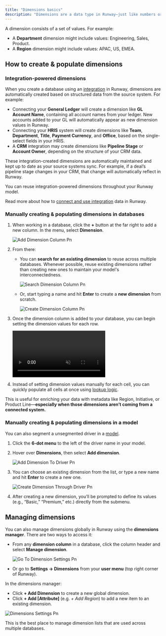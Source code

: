 ```yaml
---
title: "Dimensions basics"
description: "Dimensions are a data type in Runway—just like numbers or dates. You use dimensions to categorize data."
---
```


A dimension consists of a set of values. For example:

- A **Department** dimension might include values: Engineering, Sales, Product.
- A **Region** dimension might include values: APAC, US, EMEA.

## How to create & populate dimensions

### Integration-powered dimensions

When you create a database using an [integration](https://docs.runway.com/integrations/intro-to-integrations) in Runway, dimensions are automatically created based on structured data from the source system. For example:

- Connecting your **General Ledger** will create a dimension like **GL Account Name**, containing all account names from your ledger. New accounts added to your GL will automatically appear as new dimension values in Runway.
- Connecting your **HRIS** system will create dimensions like **Team**, **Department**, **Title**, **Payment Currency**, and **Office**, based on the single-select fields in your HRIS.
- A **CRM** integration may create dimensions like **Pipeline Stage** or **Account Owner**, depending on the structure of your CRM data.

These integration-created dimensions are automatically maintained and kept up to date as your source systems sync. For example, if a deal’s pipeline stage changes in your CRM, that change will automatically reflect in Runway.

You can reuse integration-powered dimensions throughout your Runway model.

Read more about how to [connect and use integration](https://docs.runway.com/integrations/intro-to-integrations) data in Runway.

### Manually creating & populating dimensions in databases

1. When working in a database, click the **\+** button at the far right to add a new column. In the menu, select **Dimension**.

   ![Add Dimension Column Pn](/images/dimensions/add-dimension-column.png)
2. From there:
   - You can **search for an existing dimension** to reuse across multiple databases. Whenever possible, reuse existing dimensions rather than creating new ones to maintain your model's interconnectedness.

     ![Search Dimension Column Pn](/images/dimensions/search-dimension-column.png)
   - Or, start typing a name and hit **Enter** to create a **new dimension** from scratch.

     ![Create Dimension Column Pn](/images/dimensions/create-dimension-column.png)
3. Once the dimension column is added to your database, you can begin setting the dimension values for each row.

   <video muted autoplay="true" loop controls playsinline="true" class="doc-video" src="https://documentation.runwaydev.com/videos/fill-dimension-values-in-db.mp4" />
4. Instead of setting dimension values manually for each cell, you can quickly populate all cells at once using [lookup logic](https://docs.runway.com/guides/modeling/lookups).

This is useful for enriching your data with metadata like Region, Initiative, or Product Line—**especially when those dimensions aren’t coming from a connected system.**

### Manually creating & populating dimensions in a model

You can also segment a unsegmented driver in a [model](https://docs.runway.com/concepts/models/models-basics).

1. Click the **6-dot menu** to the left of the driver name in your model.
2. Hover over **Dimensions**, then select **Add dimension**.

   ![Add Dimension To Driver Pn](/images/dimensions/add-dimension-to-driver.png)
3. You can choose an existing dimension from the list, or type a new name and hit **Enter** to create a new one.

   ![Create Dimension Through Driver Pn](/images/dimensions/create-dimension-through-driver.png)
4. After creating a new dimension, you’ll be prompted to define its values (e.g., “Basic,” “Premium,” etc.) directly from the submenu.

## Managing dimensions

You can also manage dimensions globally in Runway using the **dimensions manager**. There are two ways to access it:

- From any **dimension column** in a database, click the column header and select **Manage dimension**.

  ![Go To Dimension Settings Pn](/images/dimensions/go-to-dimension-settings.png)
- Or go to **Settings → Dimensions** from your **user menu** (top right corner of Runway).

In the dimensions manager:

- Click **\+ Add Dimension** to create a new global dimension.
- Click **\+ Add [Attribute]** (e.g. _\+ Add Region_) to add a new item to an existing dimension.

![Dimensions Settings Pn](/images/dimensions/dimensions-settings.png)

This is the best place to manage dimension lists that are used across multiple databases.